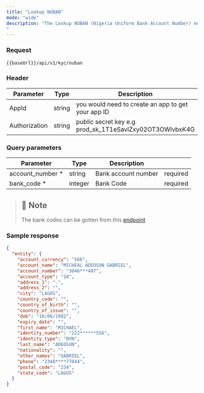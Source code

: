 ```yaml
---
title: "Lookup NUBAN"
mode: "wide"
description: "The Lookup NUBAN (Nigeria Uniform Bank Account Number) endpoint provides information of users' account numbers
"
---
```


### Request

```text [GET]
{{baseUrl}}/api/v1/kyc/nuban
```

### Header

| Parameter | Type | Description |
| --- | --- | --- |
| AppId | string | you would need to create an app to get your app ID |
| Authorization | string | public secret key e.g prod_sk_1T1eSavlZxy02OT3OWlvbxK4G |

### Query parameters

| Parameter | Type | Description |  |
| --- | --- | --- | --- |
| account_number \* | string | Bank account number | required |
| bank_code \* | integer | Bank Code | required |

> ## 📘 Note
> 
> The bank codes can be gotten from this [endpoint](/guides/general/service/fetch-banks)

### Sample response

```json Response
{
  "entity": {
    "account_currency": "566",
    "account_name": "MICHEAL ADEOSUN GABRIEL",
    "account_number": "3046***407",
    "account_type": "10",
    "address_1": ".",
    "address_2": "",
    "city": "LAGOS",
    "country_code": "",
    "country_of_birth": "",
    "country_of_issue": "",
    "dob": "10/06/1982",
    "expiry_date": "",
    "first_name": "MICHAEL",
    "identity_number": "222******556",
    "identity_type": "BVN",
    "last_name": "ADEOSUN",
    "nationality": "",
    "other_names": "GABRIEL",
    "phone": "2348****77844",
    "postal_code": "234",
    "state_code": "LAGOS"
  }
}
```

